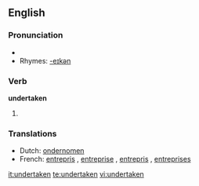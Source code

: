 ==English==

===Pronunciation===
* {{IPA|/ʌndəɻ'teɪkən/}}
* Rhymes: [[Rhymes:English:-eɪkən|-eɪkən]]

===Verb===
'''undertaken'''

# {{past participle of| to [[undertake]]}}

===Translations===
{{rfc-level|Translations at L3+ (AutoFormat would have corrected level of Translations)}}
* Dutch: [[ondernomen]]
* French: [[entrepris]] {{m}}, [[entreprise]] {{f}}, [[entrepris]] {{mp}}, [[entreprises]] {{fp}}

[[it:undertaken]]
[[te:undertaken]]
[[vi:undertaken]]